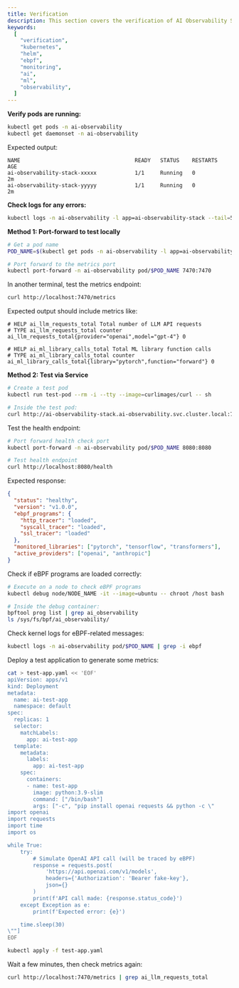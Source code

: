 ```yaml
---
title: Verification
description: This section covers the verification of AI Observability Stack for AI agents and ML workloads in Kubernetes.
keywords:
  [
    "verification",
    "kubernetes",
    "helm",
    "ebpf",
    "monitoring",
    "ai",
    "ml",
    "observability",
  ]
---
```


<Step>
<StepItem title="Check Installation Status">

**Verify pods are running:**

```bash
kubectl get pods -n ai-observability
kubectl get daemonset -n ai-observability
```

Expected output:

```
NAME                                    READY   STATUS    RESTARTS   AGE
ai-observability-stack-xxxxx            1/1     Running   0          2m
ai-observability-stack-yyyyy            1/1     Running   0          2m
```

**Check logs for any errors:**

```bash
kubectl logs -n ai-observability -l app=ai-observability-stack --tail=50
```

</StepItem>

<StepItem title="Test Metrics Endpoint">

**Method 1: Port-forward to test locally**

```bash
# Get a pod name
POD_NAME=$(kubectl get pods -n ai-observability -l app=ai-observability-stack -o jsonpath='{.items[0].metadata.name}')

# Port forward to the metrics port
kubectl port-forward -n ai-observability pod/$POD_NAME 7470:7470
```

In another terminal, test the metrics endpoint:

```bash
curl http://localhost:7470/metrics
```

Expected output should include metrics like:

```
# HELP ai_llm_requests_total Total number of LLM API requests
# TYPE ai_llm_requests_total counter
ai_llm_requests_total{provider="openai",model="gpt-4"} 0

# HELP ai_ml_library_calls_total Total ML library function calls
# TYPE ai_ml_library_calls_total counter
ai_ml_library_calls_total{library="pytorch",function="forward"} 0
```

**Method 2: Test via Service**

```bash
# Create a test pod
kubectl run test-pod --rm -i --tty --image=curlimages/curl -- sh

# Inside the test pod:
curl http://ai-observability-stack.ai-observability.svc.cluster.local:7470/metrics
```

</StepItem>

<StepItem title="Test Health Check">

Test the health endpoint:

```bash
# Port forward health check port
kubectl port-forward -n ai-observability pod/$POD_NAME 8080:8080

# Test health endpoint
curl http://localhost:8080/health
```

Expected response:

```json
{
  "status": "healthy",
  "version": "v1.0.0",
  "ebpf_programs": {
    "http_tracer": "loaded",
    "syscall_tracer": "loaded",
    "ssl_tracer": "loaded"
  },
  "monitored_libraries": ["pytorch", "tensorflow", "transformers"],
  "active_providers": ["openai", "anthropic"]
}
```

</StepItem>

<StepItem title="Validate eBPF Program Loading">

Check if eBPF programs are loaded correctly:

```bash
# Execute on a node to check eBPF programs
kubectl debug node/NODE_NAME -it --image=ubuntu -- chroot /host bash

# Inside the debug container:
bpftool prog list | grep ai_observability
ls /sys/fs/bpf/ai_observability/
```

Check kernel logs for eBPF-related messages:

```bash
kubectl logs -n ai-observability pod/$POD_NAME | grep -i ebpf
```

</StepItem>

<StepItem title="Test with Sample AI Application">

Deploy a test application to generate some metrics:

```bash
cat > test-app.yaml << 'EOF'
apiVersion: apps/v1
kind: Deployment
metadata:
  name: ai-test-app
  namespace: default
spec:
  replicas: 1
  selector:
    matchLabels:
      app: ai-test-app
  template:
    metadata:
      labels:
        app: ai-test-app
    spec:
      containers:
      - name: test-app
        image: python:3.9-slim
        command: ["/bin/bash"]
        args: ["-c", "pip install openai requests && python -c \"
import openai
import requests
import time
import os

while True:
    try:
        # Simulate OpenAI API call (will be traced by eBPF)
        response = requests.post(
            'https://api.openai.com/v1/models',
            headers={'Authorization': 'Bearer fake-key'},
            json={}
        )
        print(f'API call made: {response.status_code}')
    except Exception as e:
        print(f'Expected error: {e}')

    time.sleep(30)
\""]
EOF

kubectl apply -f test-app.yaml
```

Wait a few minutes, then check metrics again:

```bash
curl http://localhost:7470/metrics | grep ai_llm_requests_total
```

</StepItem>
</Step>


